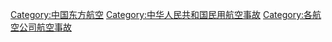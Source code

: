 [[Category:中国东方航空|Category:中国东方航空]]
[[Category:中华人民共和国民用航空事故|Category:中华人民共和国民用航空事故]]
[[Category:各航空公司航空事故|Category:各航空公司航空事故]]